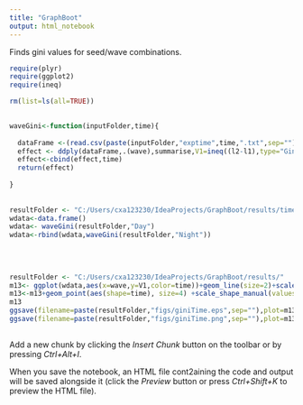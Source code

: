 ```yaml
---
title: "GraphBoot"
output: html_notebook
---
```


Finds gini values for seed/wave combinations. 

```r
require(plyr)
require(ggplot2)
require(ineq)

rm(list=ls(all=TRUE))

 
waveGini<-function(inputFolder,time){ 
   
  dataFrame <-(read.csv(paste(inputFolder,"exptime",time,".txt",sep=""),sep="\t",header=T))
  effect <- ddply(dataFrame,.(wave),summarise,V1=ineq((l2-l1),type="Gini"),V2=mean((l2-l1),type="Gini"))
  effect<-cbind(effect,time)  
  return(effect)
   
}
 
 
resultFolder <- "C:/Users/cxa123230/IdeaProjects/GraphBoot/results/time/"
wdata<-data.frame()
wdata<- waveGini(resultFolder,"Day")
wdata<-rbind(wdata,waveGini(resultFolder,"Night"))
 
 
  
  
resultFolder <- "C:/Users/cxa123230/IdeaProjects/GraphBoot/results/"
m13<- ggplot(wdata,aes(x=wave,y=V1,color=time))+geom_line(size=2)+scale_x_continuous(name="wave",breaks = c(0,1,2))+theme(legend.position = c(0.8, 0.8),text = element_text(size=16))+scale_y_continuous(name="Gini value")
m13<-m13+geom_point(aes(shape=time), size=4) +scale_shape_manual(values=c(0,1,2,3,4,5,6)) 
m13
ggsave(filename=paste(resultFolder,"figs/giniTime.eps",sep=""),plot=m13,width=6,height=4,unit="in")
ggsave(filename=paste(resultFolder,"figs/giniTime.png",sep=""),plot=m13,width=6,height=4,unit="in")
 
```

Add a new chunk by clicking the *Insert Chunk* button on the toolbar or by pressing *Ctrl+Alt+I*.

When you save the notebook, an HTML file cont2aining the code and output will be saved alongside it (click the *Preview* button or press *Ctrl+Shift+K* to preview the HTML file).
